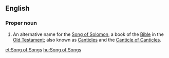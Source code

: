 {{book of the Bible|Song of Solomon}}

==English==
===Proper noun===
{{en-proper noun}}
# {{context|biblical|lang=en}} An alternative name for the [[Song of Solomon]], a book of the [[Bible]] in the [[Old Testament]]; also known as [[Canticles]] and the [[Canticle of Canticles]].

[[et:Song of Songs]]
[[hu:Song of Songs]]